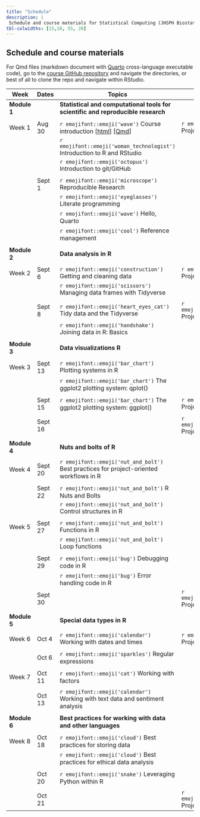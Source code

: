 ```yaml
---
title: "Schedule"
description: |
 Schedule and course materials for Statistical Computing (JHSPH Biostatistics 140.776 Fall 2022).
tbl-colwidths: [15,10, 55, 20]
---
```


## Schedule and course materials

For Qmd files (markdown document with [Quarto](https://quarto.org/docs/authoring/markdown-basics.html) cross-language executable code), go to the [course GitHub repository](https://github.com/stephaniehicks/jhustatcomputing2022) and navigate the directories, or best of all to clone the repo and navigate within RStudio.

::: column-page
| Week         | Dates   | Topics | Projects  |
|---|---|---|---|---|
| **Module 1** | | **Statistical and computational tools for scientific and reproducible research**  | |
| | | | | 
| Week 1       | Aug 30  | `r emojifont::emoji('wave')` Course introduction [[html](posts/welcome/index.qmd)] [[Qmd](https://github.com/stephaniehicks/jhustatcomputing2022/blob/main/posts/welcome/index.qmd)]  | `r emojifont::emoji('palm_tree')` Project 0 |
| | | `r emojifont::emoji('woman_technologist')` Introduction to R and RStudio | |
| | | `r emojifont::emoji('octopus')` Introduction to git/GitHub  | |
| | | | |
| | Sept 1  | `r emojifont::emoji('microscope')` Reproducible Research | | 
| | | `r emojifont::emoji('eyeglasses')` Literate programming | |
| | | `r emojifont::emoji('wave')` Hello, Quarto | |
| | | `r emojifont::emoji('cool')` Reference management | | 
| | | | | 
| **Module 2** | | **Data analysis in R** | |              
| | | | | 
 Week 2 | Sept 6  | `r emojifont::emoji('construction')` Getting and cleaning data | `r emojifont::emoji('palm_tree')` Project 1 |
| | | `r emojifont::emoji('scissors')` Managing data frames with Tidyverse | | 
| | | | | 
| | Sept 8  | `r emojifont::emoji('heart_eyes_cat')` Tidy data and the Tidyverse | `r emojifont::emoji('fallen_leaf')` Project 0 due  |
| | | `r emojifont::emoji('handshake')` Joining data in R: Basics | | 
| | | | | 
| **Module 3** | | **Data visualizations R** | |              
| | | | | 
| Week 3       | Sept 13 | `r emojifont::emoji('bar_chart')` Plotting systems in R  | | 
| | | `r emojifont::emoji('bar_chart')` The ggplot2 plotting system: qplot() | | 
| | | |
| | Sept 15 | `r emojifont::emoji('bar_chart')` The ggplot2 plotting system: ggplot() | `r emojifont::emoji('palm_tree')` Project 2  |
| | | | | 
| | Sept 16 |  | `r emojifont::emoji('fallen_leaf')` Project 1 due  | 
| | | |
| **Module 4** | | **Nuts and bolts of R** | |              
| | | | | 
| Week 4 | Sept 20 | `r emojifont::emoji('nut_and_bolt')` Best practices for project-oriented workflows in R  | | 
| | | |
| | Sept 22 |  `r emojifont::emoji('nut_and_bolt')` R Nuts and Bolts  | | 
| | | `r emojifont::emoji('nut_and_bolt')` Control structures in R | | 
| | | |
| Week 5   | Sept 27 | `r emojifont::emoji('nut_and_bolt')` Functions in R  | | 
| | | `r emojifont::emoji('nut_and_bolt')` Loop functions | | 
| | | |
| | Sept 29 |  `r emojifont::emoji('bug')` Debugging code in R  | | 
| |  | `r emojifont::emoji('bug')` Error handling code in R | | 
| | Sept 30  || `r emojifont::emoji('fallen_leaf')` Project 2 due |
| | | |
| **Module 5** | | **Special data types in R** | |              
| | | | | 
| Week 6 | Oct 4 |  `r emojifont::emoji('calendar')` Working with dates and times  | `r emojifont::emoji('palm_tree')` Project 3  |
| | | |
| | Oct 6   | `r emojifont::emoji('sparkles')` Regular expressions | |
| | | |
| Week 7 | Oct 11  | `r emojifont::emoji('cat')` Working with factors | | 
| | | |
| | Oct 13  | `r emojifont::emoji('calendar')` Working with text data and sentiment analysis | | 
| | | |
| **Module 6** |  | **Best practices for working with data and other languages**  | | 
| | | |
| Week 8       | Oct 18  | `r emojifont::emoji('cloud')`  Best practices for storing data | | 
|      |  | `r emojifont::emoji('cloud')`  Best practices for ethical data analysis | | 
| | | |
| | Oct 20  | `r emojifont::emoji('snake')` Leveraging Python within R   | | 
| | | |
| | Oct 21  | | `r emojifont::emoji('fallen_leaf')` Project 3 due  |
:::

